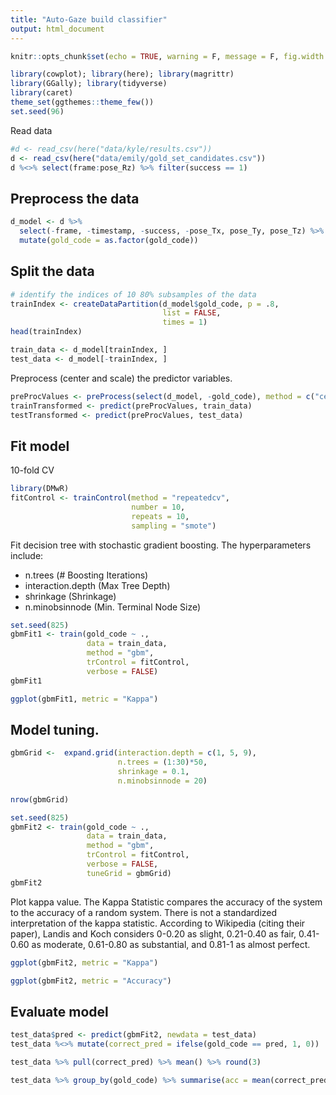 ```yaml
---
title: "Auto-Gaze build classifier"
output: html_document
---
```


```r
knitr::opts_chunk$set(echo = TRUE, warning = F, message = F, fig.width = 8, fig.asp = 0.63)
```

```r
library(cowplot); library(here); library(magrittr)
library(GGally); library(tidyverse)
library(caret)
theme_set(ggthemes::theme_few())
set.seed(96)
```

Read data

```r
#d <- read_csv(here("data/kyle/results.csv"))
d <- read_csv(here("data/emily/gold_set_candidates.csv"))
d %<>% select(frame:pose_Rz) %>% filter(success == 1) 
```

## Preprocess the data

```r
d_model <- d %>% 
  select(-frame, -timestamp, -success, -pose_Tx, pose_Ty, pose_Tz) %>% 
  mutate(gold_code = as.factor(gold_code))
```

## Split the data

```r
# identify the indices of 10 80% subsamples of the data
trainIndex <- createDataPartition(d_model$gold_code, p = .8, 
                                  list = FALSE, 
                                  times = 1)
head(trainIndex)
```

```r
train_data <- d_model[trainIndex, ]
test_data <- d_model[-trainIndex, ]
```

Preprocess (center and scale) the predictor variables.

```r
preProcValues <- preProcess(select(d_model, -gold_code), method = c("center", "scale", "nzv"))
trainTransformed <- predict(preProcValues, train_data)
testTransformed <- predict(preProcValues, test_data)
```

## Fit model

10-fold CV

```r
library(DMwR)
fitControl <- trainControl(method = "repeatedcv",
                           number = 10,
                           repeats = 10,
                           sampling = "smote")
```

Fit decision tree with stochastic gradient boosting. The hyperparameters include:

* n.trees (# Boosting Iterations)
* interaction.depth (Max Tree Depth)
* shrinkage (Shrinkage)
* n.minobsinnode (Min. Terminal Node Size)

```r
set.seed(825)
gbmFit1 <- train(gold_code ~ ., 
                 data = train_data, 
                 method = "gbm", 
                 trControl = fitControl,
                 verbose = FALSE)
gbmFit1
```

```r
ggplot(gbmFit1, metric = "Kappa")
```

## Model tuning.

```r
gbmGrid <-  expand.grid(interaction.depth = c(1, 5, 9), 
                        n.trees = (1:30)*50, 
                        shrinkage = 0.1,
                        n.minobsinnode = 20)
                        
nrow(gbmGrid)

set.seed(825)
gbmFit2 <- train(gold_code ~ ., 
                 data = train_data, 
                 method = "gbm", 
                 trControl = fitControl, 
                 verbose = FALSE, 
                 tuneGrid = gbmGrid)
gbmFit2
```

Plot kappa value. The Kappa Statistic compares the accuracy of the system to the accuracy of a random system. There is not a standardized interpretation of the kappa statistic. According to Wikipedia (citing their paper), Landis and Koch considers 0-0.20 as slight, 0.21-0.40 as fair, 0.41-0.60 as moderate, 0.61-0.80 as substantial, and 0.81-1 as almost perfect.

```r
ggplot(gbmFit2, metric = "Kappa")
```

```r
ggplot(gbmFit2, metric = "Accuracy")
```

## Evaluate model

```r
test_data$pred <- predict(gbmFit2, newdata = test_data)
test_data %<>% mutate(correct_pred = ifelse(gold_code == pred, 1, 0))
```

```r
test_data %>% pull(correct_pred) %>% mean() %>% round(3)
```

```r
test_data %>% group_by(gold_code) %>% summarise(acc = mean(correct_pred) %>% round(3))
```





